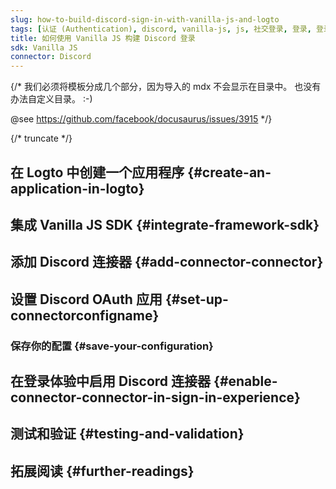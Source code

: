 ```yaml
---
slug: how-to-build-discord-sign-in-with-vanilla-js-and-logto
tags: [认证 (Authentication), discord, vanilla-js, js, 社交登录, 登录, 登录]
title: 如何使用 Vanilla JS 构建 Discord 登录
sdk: Vanilla JS
connector: Discord
---
```


{/*
  我们必须将模板分成几个部分，因为导入的 mdx 不会显示在目录中。
  也没有办法自定义目录。 :-)

  @see https://github.com/facebook/docusaurus/issues/3915
*/}




{/* truncate */}

<Intro connector={connector} sdk="Vanilla JS" link="https://en.wikipedia.org/wiki/ECMAScript" />

## 在 Logto 中创建一个应用程序 \{#create-an-application-in-logto}

<CreateApplication type="单页应用" framework="Vanilla JS" />

## 集成 Vanilla JS SDK \{#integrate-framework-sdk}

<IntegrateSdk />

## 添加 Discord 连接器 \{#add-connector-connector}

<AddSocialConnector connector={connector} framework="Vanilla JS" />

## 设置 Discord OAuth 应用 \{#set-up-connectorconfigname}

<ConnectorGuide />

### 保存你的配置 \{#save-your-configuration}

<SaveYourConfiguration connector={connector} />

## 在登录体验中启用 Discord 连接器 \{#enable-connector-connector-in-sign-in-experience}

<EnableSocialConnector connector={connector} />

## 测试和验证 \{#testing-and-validation}

<TestingAndValidation connector={connector} sdk="Vanilla JS" />

## 拓展阅读 \{#further-readings}

<FurtherReadings />